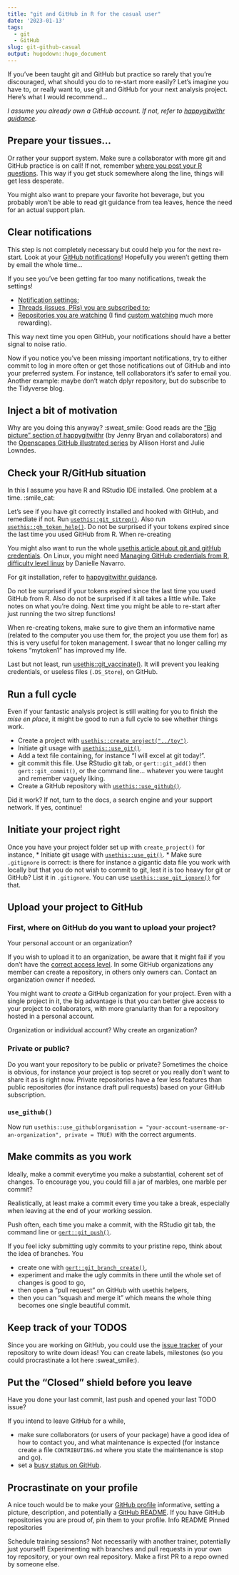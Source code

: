 ```yaml
---
title: "git and GitHub in R for the casual user"
date: '2023-01-13'
tags:
  - git
  - GitHub
slug: git-github-casual
output: hugodown::hugo_document
---
```


If you’ve been taught git and GitHub but practice so rarely that you’re discouraged, what should you do to re-start more easily? 
Let’s imagine you have to, or really want to, use git and GitHub for your next analysis project. 
Here's what I would recommend...

_I assume you already own a GitHub account. If not, refer to [happygitwithr guidance](https://happygitwithr.com/github-acct.html)._

## Prepare your tissues...

Or rather your support system.
Make sure a collaborator with more git and GitHub practice is on call!
If not, remember [where you post your R questions](/2018/07/22/wheretogethelp/).
This way if you get stuck somewhere along the line, things will get less desperate.

You might also want to prepare your favorite hot beverage, but you probably won't be able to read git guidance from tea leaves, hence the need for an actual support plan.

## Clear notifications

This step is not completely necessary but could help you for the next re-start.
Look at your [GitHub notifications](https://github.com/notifications)!
Hopefully you weren’t getting them by email the whole time...

If you see you've been getting far too many notifications, tweak the settings!

* [Notification settings](https://github.com/settings/notifications);
* [Threads (issues, PRs) you are subscribed to](https://github.com/notifications/subscriptions);
* [Repositories you are watching](https://github.com/watching) (I find [custom watching](https://docs.github.com/en/account-and-profile/managing-subscriptions-and-notifications-on-github/setting-up-notifications/configuring-notifications#configuring-your-watch-settings-for-an-individual-repository) much more rewarding).

This way next time you open GitHub, your notifications should have a better signal to noise ratio.

Now if you notice you've been missing important notifications, try to either commit to log in more often or get those notifications out of GitHub and into your preferred system.
For instance, tell collaborators it's safer to email you. 
Another example: maybe don’t watch dplyr repository, but do subscribe to the Tidyverse blog.

## Inject a bit of motivation

Why are you doing this anyway? :sweat_smile:
Good reads are the ["Big picture" section of happygitwithr](https://happygitwithr.com/big-picture.html) (by Jenny Bryan and collaborators) and the [Openscapes GitHub illustrated series](https://www.openscapes.org/blog/2022/05/27/github-illustrated-series/) by Allison Horst and Julie Lowndes.

## Check your R/GitHub situation

In this I assume you have R and RStudio IDE installed.
One problem at a time. :smile_cat:

Let's see if you have git correctly installed and hooked with GitHub, and remediate if not.
Run [`usethis::git_sitrep()`](https://usethis.r-lib.org/reference/git_sitrep.html).
Also run [`usethis::gh_token_help()`](https://usethis.r-lib.org/reference/github-token.html).
Do not be surprised if your tokens expired since the last time you used GitHub from R.
When re-creating

You might also want to run the whole [usethis article about git and gitHub credentials](https://usethis.r-lib.org/articles/git-credentials.html).
On Linux, you might need [Managing GitHub credentials from R, difficulty level linux](https://blog.djnavarro.net/posts/2021-08-08_git-credential-helpers/) by Danielle Navarro.

For git installation, refer to [happygitwithr guidance](https://happygitwithr.com/install-git.html).

Do not be surprised if your tokens expired since the last time you used GitHub from R.
Also do not be surprised if it all takes a little while. Take notes on what you're doing. 
Next time you might be able to re-start after just running the two sitrep functions!

When re-creating tokens, make sure to give them an informative name (related to the computer you use them for, the project you use them for) as this is very useful for token management.
I swear that no longer calling my tokens "mytoken1" has improved my life.

Last but not least, run [usethis::git_vaccinate()](https://usethis.r-lib.org/reference/git_vaccinate.html). 
It will prevent you leaking credentials, or useless files (`.DS_Store`), on GitHub.

## Run a full cycle

Even if your fantastic analysis project is still waiting for you to finish the _mise en place_, it might be good to run a full cycle to see whether things work.

* Create a project with [`usethis::create_project("../toy")`](https://usethis.r-lib.org/reference/create_package.html).
* Initiate git usage with [`usethis::use_git()`](https://usethis.r-lib.org/reference/use_git.html).
* Add a text file containing, for instance "I will excel at git today!".
* git commit this file. Use RStudio git tab, or `gert::git_add()` then `gert::git_commit()`, or the command line... whatever you were taught and remember vaguely liking.
* Create a GitHub repository with [`usethis::use_github()`](https://usethis.r-lib.org/reference/use_github.html).

Did it work? If not, turn to the docs, a search engine and your support network.
If yes, continue!

## Initiate your project right

Once you have your project folder set up with `create_project()` for instance,
* Initiate git usage with [`usethis::use_git()`](https://usethis.r-lib.org/reference/use_git.html).
* Make sure `.gitignore` is correct: is there for instance a gigantic data file you work with locally but that you do not wish to commit to git, lest it is too heavy for git or GitHub? List it in `.gitignore`. You can use [`usethis::use_git_ignore()`](https://usethis.r-lib.org/reference/use_git_ignore.html) for that.

## Upload your project to GitHub

### First, where on GitHub do you want to upload your project?
Your personal account or an organization?

If you wish to upload it to an organization, be aware that it might fail if you don't have the [correct access level](https://docs.github.com/en/organizations/managing-peoples-access-to-your-organization-with-roles/roles-in-an-organization).
In some GitHub organizations any member can create a repository, in others only owners can.
Contact an organization owner if needed.

You might want to _create_ a GitHub organization for your project.
Even with a single project in it, the big advantage is that you can better give access to your project to collaborators, with more granularity than for a repository hosted in a personal account.

Organization or individual account? Why create an organization?

### Private or public?

Do you want your repository to be public or private?
Sometimes the choice is obvious, for instance your project is top secret or you really don't want to share it as is right now.
Private repositories have a few less features than public repositories (for instance draft pull requests) based on your GitHub subscription.

### `use_github()`

Now run `usethis::use_github(organisation = "your-account-username-or-an-organization", private = TRUE)` with the correct arguments.

## Make commits as you work

Ideally, make a commit everytime you make a substantial, coherent set of changes.
To encourage you, you could fill a jar of marbles, one marble per commit?

Realistically, at least make a commit every time you take a break, especially when leaving at the end of your working session.

Push often, each time you make a commit, with the RStudio git tab, the command line or [`gert::git_push()`](https://docs.ropensci.org/gert/reference/git_fetch.html).

If you feel icky submitting ugly commits to your pristine repo, think about the idea of branches.
You 

- create one with [`gert::git_branch_create()`](https://docs.ropensci.org/gert/reference/git_branch.html), 
- experiment and make the ugly commits in there until the whole set of changes is good to go, 
- then open a "pull request" on GitHub with usethis helpers, 
- then you can "squash and merge it" which means the whole thing becomes one single beautiful commit.

## Keep track of your TODOS

Since you are working on GitHub, you could use the [issue tracker](https://docs.github.com/en/issues) of your repository to write down ideas!
You can create labels, milestones (so you could procrastinate a lot here :sweat_smile:).

## Put the “Closed” shield before you leave

Have you done your last commit, last push and opened your last TODO issue?

If you intend to leave GitHub for a while,

- make sure collaborators (or users of your package) have a good idea of how to contact you, and what maintenance is expected (for instance create a file `CONTRIBUTING.md` where you state the maintenance is stop and go).
- set a [busy status on GitHub](https://docs.github.com/en/account-and-profile/setting-up-and-managing-your-github-profile/customizing-your-profile/personalizing-your-profile#setting-a-status).

## Procrastinate on your profile

A nice touch would be to make your [GitHub profile](https://docs.github.com/en/account-and-profile/setting-up-and-managing-your-github-profile/customizing-your-profile/about-your-profile) informative, setting a picture, description, and potentially a [GitHub README](https://docs.github.com/en/account-and-profile/setting-up-and-managing-your-github-profile/customizing-your-profile/managing-your-profile-readme).
If you have GitHub repositories you are proud of, pin them to your profile.
Info
README
Pinned repositories

Schedule training sessions?
Not necessarily with another trainer, potentially just yourself!
Experimenting with branches and pull requests in your own toy repository, or your own real repository.
Make a first PR to a repo owned by someone else.


